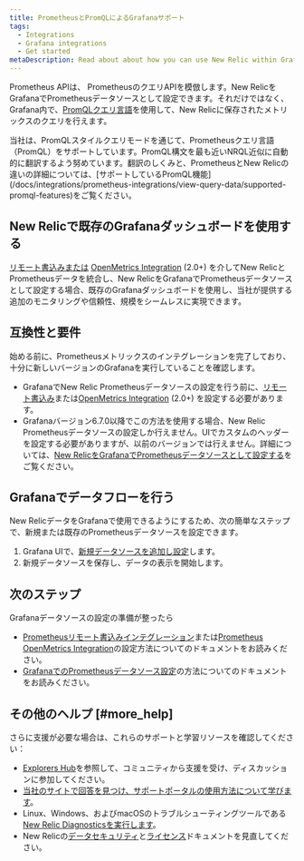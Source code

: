 ```yaml
---
title: PrometheusとPromQLによるGrafanaサポート
tags:
  - Integrations
  - Grafana integrations
  - Get started
metaDescription: Read about about how you can use New Relic within Grafana and our Prometheus and Prom QL support.
---
```


Prometheus APIは、 PrometheusのクエリAPIを模倣します。New RelicをGrafanaでPrometheusデータソースとして設定できます。それだけではなく、Grafana内で、[PromQLクエリ言語](/docs/integrations/prometheus-integrations/view-query-data/supported-promql-features)を使用して、New Relicに保存されたメトリックスのクエリを行えます。

<Callout variant="tip">
  当社は、PromQLスタイルクエリモードを通じて、Prometheusクエリ言語（PromQL）をサポートしています。PromQL構文を最も近いNRQL近似に自動的に翻訳するよう努めています。翻訳のしくみと、PrometheusとNew Relicの違いの詳細については、[サポートしているPromQL機能](/docs/integrations/prometheus-integrations/view-query-data/supported-promql-features)をご覧ください。
</Callout>

## New Relicで既存のGrafanaダッシュボードを使用する

[リモート書込みまたは](/docs/integrations/prometheus-integrations/get-started/monitor-prometheus-new-relic#remote-write) [OpenMetrics Integration](/docs/integrations/prometheus-integrations/get-started/monitor-prometheus-new-relic#OpenMetricsics-integration) (2.0+) を介してNew RelicとPrometheusデータを統合し、New RelicをGrafanaでPrometheusデータソースとして設定する場合、既存のGrafanaダッシュボードを使用し、当社が提供する追加のモニタリングや信頼性、規模をシームレスに実現できます。

## 互換性と要件

始める前に、Prometheusメトリックスのインテグレーションを完了しており、十分に新しいバージョンのGrafanaを実行していることを確認します。

* GrafanaでNew Relic Prometheusデータソースの設定を行う前に、[リモート書込み](/docs/integrations/prometheus-integrations/get-started/monitor-prometheus-new-relic#remote-write)または[OpenMetrics Integration](/docs/integrations/prometheus-integrations/get-started/monitor-prometheus-new-relic#OpenMetrics) (2.0+) を設定する必要があります。
* Grafanaバージョン6.7.0以降でこの方法を使用する場合、New Relic Prometheusデータソースの設定しか行えません。UIでカスタムのヘッダーを設定する必要がありますが、以前のバージョンでは行えません。詳細については、[New RelicをGrafanaでPrometheusデータソースとして設定する](/docs/integrations/grafana-integrations/set-configure/configure-new-relic-prometheus-data-source-grafana)をご覧ください。

## Grafanaでデータフローを行う

New RelicデータをGrafanaで使用できるようにするため、次の簡単なステップで、新規または既存のPrometheusデータソースを設定できます。

1. Grafana UIで、[新規データソースを追加し設定](/docs/integrations/grafana-integrations/set-configure/configure-new-relic-prometheus-data-source-grafana)します。
2. 新規データソースを保存し、データの表示を開始します。

## 次のステップ

Grafanaデータソースの設定の準備が整ったら

* [Prometheusリモート書込みインテグレーション](/docs/integrations/prometheus-integrations/install-configure/set-your-prometheus-remote-write-integration)または[Prometheus OpenMetrics Integration](/docs/integrations/prometheus-integrations/install-configure/install-update-or-uninstall-your-prometheus-openmetrics-integration)の設定方法についてのドキュメントをお読みください。
* [GrafanaでのPrometheusデータソース設定](/docs/integrations/grafana-integrations/set-configure/configure-new-relic-prometheus-data-source-grafana)の方法についてのドキュメントをお読みください。

## その他のヘルプ [#more_help]

さらに支援が必要な場合は、これらのサポートと学習リソースを確認してください：

* [Explorers Hub](https://discuss.newrelic.com/)を参照して、コミュニティから支援を受け、ディスカッションに参加してください。
* [当社のサイトで回答を見つけ、サポートポータルの使用方法について学びます](/docs/using-new-relic/welcome-new-relic/get-started/find-help-use-support-portal)。
* Linux、Windows、およびmacOSのトラブルシューティングツールである[New Relic Diagnosticsを実行します](/docs/using-new-relic/cross-product-functions/troubleshooting/new-relic-diagnostics)。
* New Relicの[データセキュリティ](/docs/security)と[ライセンス](/docs/licenses)ドキュメントを見直してください。
